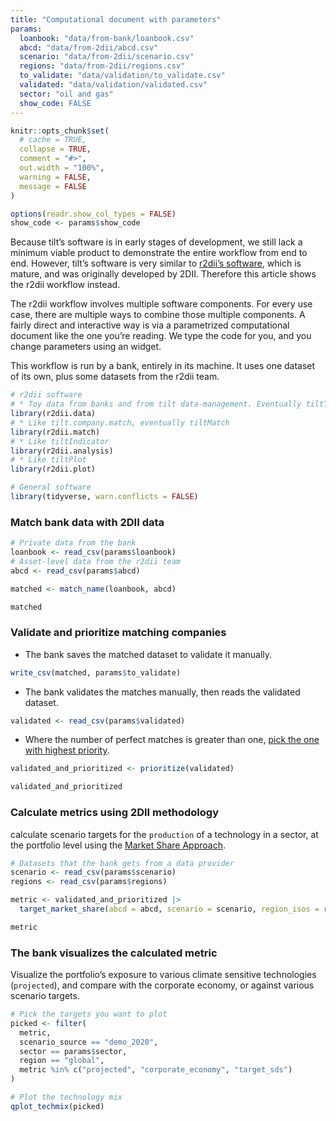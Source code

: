 ```yaml
---
title: "Computational document with parameters"
params:
  loanbook: "data/from-bank/loanbook.csv"
  abcd: "data/from-2dii/abcd.csv"
  scenario: "data/from-2dii/scenario.csv"
  regions: "data/from-2dii/regions.csv"
  to_validate: "data/validation/to_validate.csv"
  validated: "data/validation/validated.csv"
  sector: "oil and gas"
  show_code: FALSE
---
```


```r
knitr::opts_chunk$set(
  # cache = TRUE,
  collapse = TRUE,
  comment = "#>",
  out.width = "100%",
  warning = FALSE,
  message = FALSE
)

options(readr.show_col_types = FALSE)
show_code <- params$show_code
```

Because tilt's software is in early stages of development, we still lack a
minimum viable product to demonstrate the entire workflow from end to end.
However, tilt's software is very similar to [r2dii's
software](https://pacta.rmi.org/pacta-for-banks-2020/), which is mature, and was
originally developed by 2DII. Therefore this article shows the r2dii workflow
instead.

The r2dii workflow involves multiple software components. For every use case,
there are multiple ways to combine those multiple components. A fairly direct
and interactive way is via a parametrized computational document like the one
you're reading. We type the code for you, and you change parameters using an
widget.

This workflow is run by a bank, entirely in its machine. It uses one dataset of
its own, plus some datasets from the r2dii team.

```r
# r2dii software
# * Toy data from banks and from tilt data-management. Eventually tiltToyData.
library(r2dii.data)
# * Like tilt.company.match, eventually tiltMatch
library(r2dii.match)
# * Like tiltIndicator
library(r2dii.analysis)
# * Like tiltPlot
library(r2dii.plot)

# General software
library(tidyverse, warn.conflicts = FALSE)
```

### Match bank data with 2DII data

```r
# Private data from the bank
loanbook <- read_csv(params$loanbook)
# Asset-level data from the r2dii team
abcd <- read_csv(params$abcd)

matched <- match_name(loanbook, abcd)
```

```r
matched
```

### Validate and prioritize matching companies

* The bank saves the matched dataset to validate it manually.

```r
write_csv(matched, params$to_validate)
```

* The bank validates the matches manually, then reads the validated dataset.

```r
validated <- read_csv(params$validated)
```

* Where the number of perfect matches is greater than one, [pick the one with highest priority](https://rmi-pacta.github.io/r2dii.match/reference/prioritize.html).

```r
validated_and_prioritized <- prioritize(validated)
```

```r
validated_and_prioritized
```

### Calculate metrics using 2DII methodology

calculate scenario targets for the `production` of a technology in a sector, at the portfolio level using the [Market Share Approach](https://rmi-pacta.github.io/r2dii.analysis/articles/target-market-share.html).

```r
# Datasets that the bank gets from a data provider
scenario <- read_csv(params$scenario)
regions <- read_csv(params$regions)

metric <- validated_and_prioritized |>
  target_market_share(abcd = abcd, scenario = scenario, region_isos = regions)
```

```r
metric
```

### The bank visualizes the calculated metric

Visualize the portfolio's exposure to various climate sensitive technologies
(`projected`), and compare with the corporate economy, or against various
scenario targets.

```r
# Pick the targets you want to plot
picked <- filter(
  metric,
  scenario_source == "demo_2020",
  sector == params$sector,
  region == "global",
  metric %in% c("projected", "corporate_economy", "target_sds")
)

# Plot the technology mix
qplot_techmix(picked)
```
